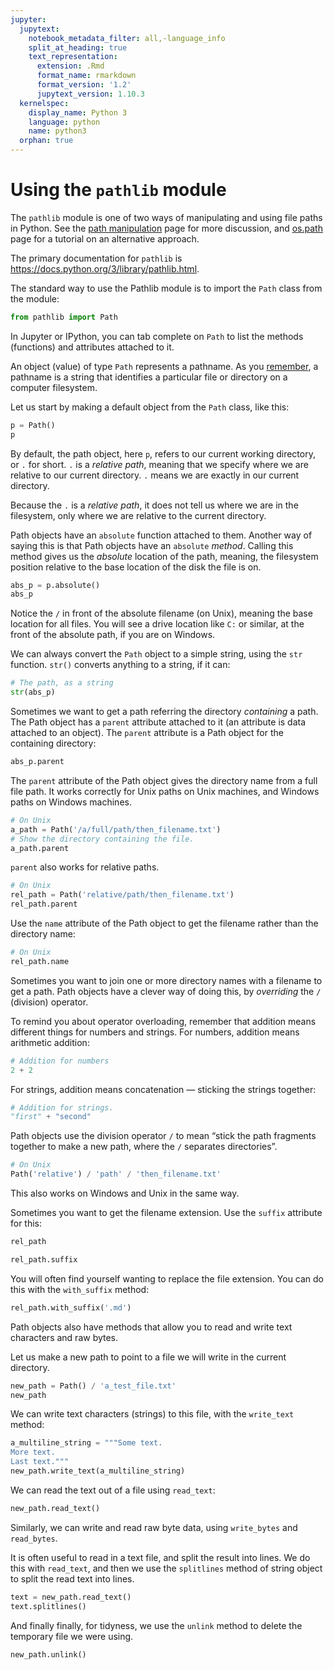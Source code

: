 ```yaml
---
jupyter:
  jupytext:
    notebook_metadata_filter: all,-language_info
    split_at_heading: true
    text_representation:
      extension: .Rmd
      format_name: rmarkdown
      format_version: '1.2'
      jupytext_version: 1.10.3
  kernelspec:
    display_name: Python 3
    language: python
    name: python3
  orphan: true
---
```


# Using the `pathlib` module

The `pathlib` module is one of two ways of manipulating and using file paths in
Python.  See the [path manipulation](path_manipulation.Rmd) page for more
discussion, and [os.path](os_path.Rmd) page for a tutorial on an alternative
approach.

The primary documentation for `pathlib` is
<https://docs.python.org/3/library/pathlib.html>.

The standard way to use the Pathlib module is to import the `Path` class from the module:

```python
from pathlib import Path
```

In Jupyter or IPython, you can tab complete on `Path` to list the methods (functions) and attributes attached to it.

An object (value) of type `Path` represents a pathname.  As you [remember
](path_manipulation.Rmd), a pathname is a string that identifies a
particular file or directory on a computer filesystem.

Let us start by making a default object from the `Path` class, like this:

```python
p = Path()
p
```

By default, the path object, here `p`, refers to our current working directory, or `.` for short.   `.` is a *relative path*, meaning that we specify where we are relative to our current directory.  `.` means we are exactly in our current directory.

Because the `.` is a *relative path*, it does not tell us where we are in
the filesystem, only where we are relative to the current directory.

Path objects have an `absolute` function attached to them.  Another way of
saying this is that Path objects have an `absolute` *method*.  Calling
this method gives us the *absolute* location of the path, meaning, the
filesystem position relative to the base location of the disk the file is
on.

```python
abs_p = p.absolute()
abs_p
```

Notice the `/` in front of the absolute filename (on Unix), meaning the
base location for all files.  You will see a drive location like `C:` or
similar, at the front of the absolute path, if you are on Windows.


We can always convert the `Path` object to a simple string, using the
`str` function. `str()` converts anything to a string, if it can:

```python
# The path, as a string
str(abs_p)
```

Sometimes we want to get a path referring the directory *containing* a path.
The Path object has a `parent` attribute attached to it (an attribute is data
attached to an object).  The `parent` attribute is a Path object for the
containing directory:

```python
abs_p.parent
```

The `parent` attribute of the Path object gives the directory name from a
full file path. It works correctly for Unix paths on Unix machines, and
Windows paths on Windows machines.

```python
# On Unix
a_path = Path('/a/full/path/then_filename.txt')
# Show the directory containing the file.
a_path.parent
```

`parent` also works for relative paths.

```python
# On Unix
rel_path = Path('relative/path/then_filename.txt')
rel_path.parent
```

Use the `name` attribute of the Path object to get the filename rather
than the directory name:

```python
# On Unix
rel_path.name
```

Sometimes you want to join one or more directory names with a filename to get a
path.  Path objects have a clever way of doing this, by *overriding* the `/`
(division) operator.

To remind you about operator overloading, remember that addition means different things for numbers and strings.  For numbers, addition means arithmetic addition:

```python
# Addition for numbers
2 + 2
```

For strings, addition means concatenation — sticking the strings together:

```python
# Addition for strings.
"first" + "second"
```

Path objects use the division operator `/` to mean "stick the path fragments
together to make a new path, where the `/` separates directories".


```python
# On Unix
Path('relative') / 'path' / 'then_filename.txt'
```

This also works on Windows and Unix in the same way.

Sometimes you want to get the filename extension.  Use the `suffix` attribute for this:

```python
rel_path
```

```python
rel_path.suffix
```

You will often find yourself wanting to replace the file extension.  You can do this with the `with_suffix` method:

```python
rel_path.with_suffix('.md')
```

Path objects also have methods that allow you to read and write text characters and raw bytes.

Let us make a new path to point to a file we will write in the current directory.

```python
new_path = Path() / 'a_test_file.txt'
new_path
```

We can write text characters (strings) to this file, with the `write_text` method:

```python
a_multiline_string = """Some text.
More text.
Last text."""
new_path.write_text(a_multiline_string)
```

We can read the text out of a file using `read_text`:

```python
new_path.read_text()
```

Similarly, we can write and read raw byte data, using `write_bytes` and `read_bytes`.

It is often useful to read in a text file, and split the result into lines.  We
do this with `read_text`, and then we use the `splitlines` method of string
object to split the read text into lines.

```python
text = new_path.read_text()
text.splitlines()
```

And finally finally, for tidyness, we use the `unlink` method to delete the
temporary file we were using.

```python
new_path.unlink()
```
